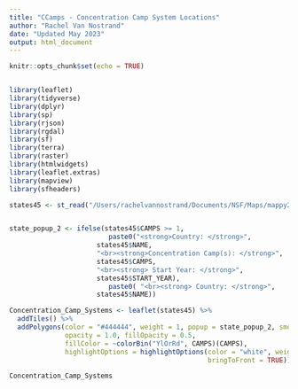 ```yaml
---
title: "CCamps - Concentration Camp System Locations"
author: "Rachel Van Nostrand"
date: "Updated May 2023"
output: html_document
---
```


```r
knitr::opts_chunk$set(echo = TRUE)


library(leaflet)
library(tidyverse)
library(dplyr)
library(sp)
library(rjson)
library(rgdal)
library(sf)
library(terra)
library(raster)
library(htmlwidgets)
library(leaflet.extras)
library(mapview)
library(sfheaders)

states45 <- st_read("/Users/rachelvannostrand/Documents/NSF/Maps/mappy2.shp")


state_popup_2 <- ifelse(states45$CAMPS >= 1, 
                         paste0("<strong>Country: </strong>", 
                      states45$NAME, 
                      "<br><strong>Concentration Camp(s): </strong>", 
                      states45$CAMPS,
                      "<br><strong> Start Year: </strong>", 
                      states45$START_YEAR),
                         paste0( "<br><strong> Country: </strong>", 
                      states45$NAME))

Concentration_Camp_Systems <- leaflet(states45) %>%
  addTiles() %>% 
  addPolygons(color = "#444444", weight = 1, popup = state_popup_2, smoothFactor = 0.5,
              opacity = 1.0, fillOpacity = 0.5,
              fillColor = ~colorBin("YlOrRd", CAMPS)(CAMPS),
              highlightOptions = highlightOptions(color = "white", weight = 2,
                                                  bringToFront = TRUE))
```

```r

Concentration_Camp_Systems


```
